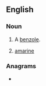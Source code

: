 ==English==

===Noun===
{{en-noun}}

# {{lb|en|organic chemistry|dated}} A [[benzole]].
# {{lb|en|chemistry|dated}} [[amarine]]

===Anagrams===
* {{anagrams|en|a=beeilnnoz|benzilone}}